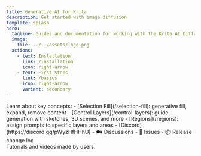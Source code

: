 ```yaml
---
title: Generative AI for Krita
description: Get started with image diffusion
template: splash
hero:
  tagline: Guides and documentation for working with the Krita AI Diffusion plugin
  image:
    file: ../../assets/logo.png
  actions:
    - text: Installation
      link: /installation
      icon: right-arrow
    - text: First Steps
      link: /basics
      icon: right-arrow
      variant: secondary
---
```



<div class="front-cards">
	<div>
		<Card title="Guides" icon="open-book">
			Learn about key concepts:
			- [Selection Fill](/selection-fill): generative fill, expand, remove content
			- [Control Layers](/control-layers): guide generation with sketches, 3D scenes, and more
			- [Regions](/regions): assign prompts to specific layers and areas
		</Card>
		<Card title="Community & Links" icon="seti:favicon">
			- <Icon name="discord" class="inline-icon" /> [Discord](https://discord.gg/pWyzHfHHhU)
			- 🗪 <ExternalLink href="https://github.com/Acly/krita-ai-diffusion/discussions">Discussions</ExternalLink>
			- 🐞 <ExternalLink href="https://github.com/Acly/krita-ai-diffusion/issues">Issues</ExternalLink>
			- 📦 <ExternalLink href="https://github.com/Acly/krita-ai-diffusion/releases">Release change log</ExternalLink>
		</Card>
	</div>
	<Card title="Resources" icon="seti:video">
		Tutorials and videos made by users.
	</Card>
</div>
